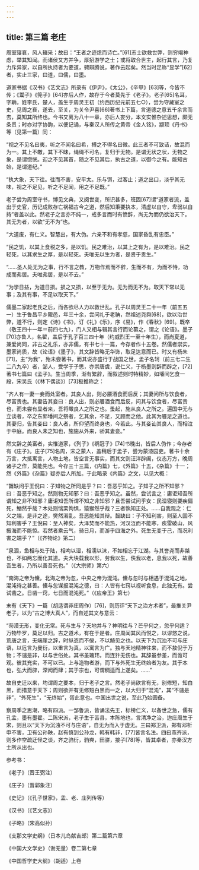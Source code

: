 ```yaml
---
---
---
```

title: 第三篇 老庄
---




周室寖衰，风人辍采；故曰：“王者之迹熄而诗亡。”[61]志士欲救世弊，则穷竭神虑，举其知闻。而诸侯又方并争，厚招游学之士；或将取合世主，起行其言，乃复力斥异家，以自所执持者为要道，骋辩腾说，著作云起矣。然当时足称“显学”[62]者，实止三家，曰道，曰儒，曰墨。

道家书据《汉书》《艺文志》所录有《伊尹》，《太公》，《辛甲》[63]等，今皆不传；《鬻子》《筦子》[64]亦后人作，故存于今者莫先于《老子》。老子[65]名耳，字聃，姓李氏，楚人，盖生于周灵王初（约西历纪元前五七○），尝为守藏室之史，见周之衰，遂去，至关，为关令尹喜[66]著书上下篇，言道德之意五千余言而去，莫知其所终也。今书又离为八十一章，亦后人妄分，本文实惟杂述思想，颇无条贯；时亦对字协韵，以便记诵，与秦汉人所传之黄帝《金人铭》，颛顼《丹书》等（见第一篇）同：

“视之不见名曰夷，听之不闻名曰希，搏之不得名曰微。此三者不可致诘，故混而为一。其上不皦，其下不昧，绳绳不可名，复归于无物。是谓无状之状，无物之象，是谓惚恍。迎之不见其首，随之不见其后，执古之道，以御今之有。能知古始，是谓道纪。”

“执大象，天下往。往而不害，安平太。乐与饵，过客止；道之出口，淡乎其无味，视之不足见，听之不足闻，用之不足既。”

老子尝为周室守书，博见文典，又阅世变，所识甚多，班固[67]谓“道家者流，盖出于史官，历记成败存亡祸福古今之道，然后知秉要执本，清虚以自守，卑弱以自持”者盖以此。然老子之言亦不纯一，戒多言而时有愤辞，尚无为而仍欲治天下。其无为者，以欲“无不为”也。

“大道废，有仁义。智慧出，有大伪。六亲不和有孝慈，国家昏乱有忠臣。”

“民之饥，以其上食税之多，是以饥。民之难治，以其上之有为，是以难治。民之轻死，以其求生之厚，是以轻死。夫唯无以生为者，是贤于贵生。”

“……圣人处无为之事，行不言之教，万物作焉而不辞，生而不有，为而不恃，功成而弗居。夫唯弗居，是以不去。”

“为学日益，为道日损。损之又损，以至于无为。无为而无不为。取天下常以无事；及其有事，不足以取天下。”

儒墨二家起老氏之后，而各欲尽人力以救世乱。孔子以周灵王二十一年（前五五一）生于鲁昌平乡陬邑，年三十余，尝问礼于老聃，然祖述尧舜[68]，欲以治世弊，道不行，则定《诗》《书》，订《礼》《乐》，序《易》，作《春秋》[69]。既卒（敬王四十一年＝前四七九），门人又相与辑其言行而论纂之，谓之《论语》。墨子[70]亦鲁人，名翟，盖后于孔子百三四十年（约威烈王一至十年生），而尚夏道，兼爱尚同，非古之礼乐，亦非儒，有书七十一篇，今存者作十五卷。然儒者崇实，墨家尚质，故《论语》《墨子》，其文辞皆略无华饰，取足达意而已。时又有杨朱[71]，主“为我”，殆未尝著书，而其说亦盛行于战国之世。孟子名轲（前三七二生二八九卒）者，邹人，受学于子思，亦崇唐虞，说仁义，于杨墨则辞而辟之，[72]著书七篇曰《孟子》。生当周季，渐有繁辞，而叙述则时特精妙，如墦间乞食一段，宋吴氏（《林下偶谈》）[73]极推称之：

“齐人有一妻一妾而处室者。其良人出，则必餍酒食而后反；其妻问所与饮食者，尽富贵也。其妻告其妾曰：良人出，则必餍酒食而后反，问其与饮食者，尽富贵也，而未尝有显者来，吾将瞰良人之所之也。蚤起，施从良人之所之。遍国中无与立谈者，卒之东郭墦间之祭者，乞其余，不足，又顾而之他。此其为餍足之道也。其妻归，告其妾曰：良人者，所仰望而终身也，今若此。与其妾讪其良人，而相泣于中庭。而良人未之知也，施施从外来，骄其妻妾。”

然文辞之美富者，实惟道家，《列子》《鹖冠子》[74]书晚出，皆后人伪作；今存者有《庄子》。庄子[75]名周，宋之蒙人，盖稍后于孟子，尝为蒙漆园吏。著书十余万言，大抵寓言，人物土地，皆空言无事实，而其文则汪洋辟阖，仪态万方，晚周诸子之作，莫能先也。今存三十三篇，《内篇》七，《外篇》十五，《杂篇》十一；然《外篇》《杂篇》疑亦后人所加。于此略录《内篇》之文，以见大概：

“齧缺问乎王倪曰：子知物之所同是乎？曰：吾恶乎知之。子知子之所不知邪？曰：吾恶乎知之。然则物无知邪？曰：吾恶乎知之。虽然，尝试言之：庸讵知吾所谓知之非不知邪？庸讵知吾所谓不知之非知邪？且吾尝试问乎女：民湿寝则要疾偏死，鰌然乎哉？木处则惴栗恂惧，猿猴然乎哉？三者孰知正处。……自我观之：仁义之端，是非之途，樊然淆乱。吾恶能知其辩。齧缺曰：子不知利害，则至人固不知利害乎？王倪曰：至人神矣，大泽焚而不能热，河汉沍而不能寒，疾雷破山，风振海而不能惊。若然者乘云气，骑日月，而游乎四海之外。死生无变于己，而况利害之端乎？”（《齐物论》第二）

“泉涸，鱼相与处于陆，相呴以湿，相濡以沫，不如相忘于江湖。与其誉尧而非桀也，不如两忘而化其道。夫大块载我以形，劳我以生，佚我以老，息我以死，故善吾生者，乃所以善吾死也。”（《大宗师》第六）

“南海之帝为儵，北海之帝为忽，中央之帝为混沌。儵与忽时与相遇于混沌之地，混沌待之甚善。儵与忽谋报混沌之德，曰：人皆有七窍以视听食息，此独无有。尝试凿之。日凿一窍，七日而混沌死。”（《应帝王》第七）

末有《天下》一篇（胡适谓非庄周作）[76]，则历评“天下之治方术者”，最推关尹老子，以为“古之博大真人”，而自述其文与意云：

“芴漠无形，变化无常。死与生与？天地并与？神明往与？芒乎何之，忽乎何适？万物毕罗，莫足以归。古之道术，有在于是者。庄周闻其风而悦之，以谬悠之说，荒唐之言，无端崖之辞，时纵恣而不傥，不以觭见之也。以天下为沉浊不可与庄语，以卮言为曼衍，以重言为真，以寓言为广。独与天地精神往来，而不敖倪于万物；不谴是非，以与世俗处。其书虽瑰玮，而连犿无伤也。其辞虽参差，而诡可观。彼其充实，不可以已。上与造物者游，而下与外死生无终始者为友。其于本也，弘大而辟，深闳而肆；其于宗也，可谓稠适而上遂矣。……”

故自史迁以来，均谓周之要本，归于老子之言。然老子尚欲言有无，别修短，知白黑，而措意于天下；周则欲并有无修短白黑而一之，以大归于“混沌”，其“不谴是非”，“外死生”，“无终始”，胥此意也。中国出世之说，至此乃始圆备。

察周季之思潮，略有四派。一邹鲁派，皆诵法先王，标榜仁义，以备世之急，儒有孔孟，墨有墨翟。二陈宋派，老子生于苦县，本陈地也，言清净之治，迨庄周生于宋，则且以“天下为沉浊不可与庄语”，自无为而入于虚无。三曰郑卫派，郑有邓析申不害，卫有公孙鞅，赵有慎到公孙龙，韩有韩非，[77]皆言名法。四曰燕齐派，则多作空疏迂怪之谈，齐之驺衍，驺奭，田骈，接子[78]等，皆其卓者，亦秦汉方士所从出也。

参考书：

《老子》（晋王弼注）

《庄子》（晋郭象注）

《史记》（《孔子世家》，孟、老、庄列传等）

《汉书》（《艺文志》）

《子略》（宋高似孙）

《支那文学史纲》（日本儿岛献吉郎）第二篇第六章

《中国大文学史》（谢无量）卷二第七章

《中国哲学史大纲》（胡适）上卷